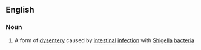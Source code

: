 ==English==

===Noun===
{{wikipedia}}
{{en-noun|shigelloses}}

#{{medicine}} A form of [[dysentery]] caused by [[intestinal]] [[infection]] with [[Shigella]] [[bacteria]]